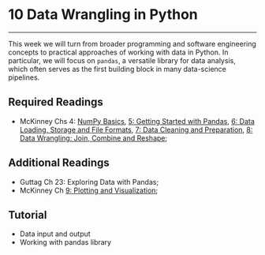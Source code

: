# 10 Data Wrangling in Python

---

This week we will turn from broader programming and software engineering concepts to practical approaches of working with data in Python. In particular, we will focus on `pandas`, a versatile library for data analysis, which often serves as the first building block in many data-science pipelines.

## Required Readings

- McKinney Chs 4: [NumPy Basics](https://wesmckinney.com/book/numpy-basics.html), [5: Getting Started with Pandas](https://wesmckinney.com/book/pandas-basics.html), [6: Data Loading, Storage and File Formats](https://wesmckinney.com/book/accessing-data.html), [7: Data Cleaning and Preparation](https://wesmckinney.com/book/plotting-and-visualization.html), [8: Data Wrangling: Join, Combine and Reshape](https://wesmckinney.com/book/data-wrangling.html);

## Additional Readings

- Guttag Ch 23: Exploring Data with Pandas;
- McKinney Ch [9: Plotting and Visualization](https://wesmckinney.com/book/plotting-and-visualization.html);

## Tutorial

- Data input and output
- Working with pandas library
